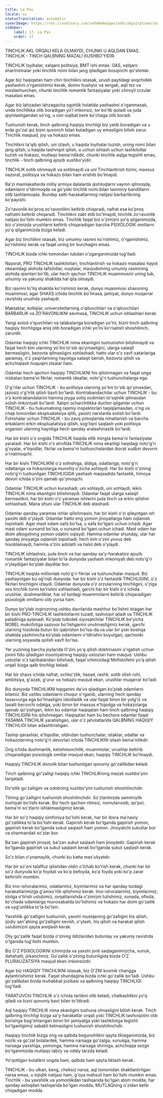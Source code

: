 ```yaml
---
title: La Pas
locale: uz
statusTranslation: automatic
coverImage: https://res.cloudinary.com/xmfm6mhw3gwctndtcubgx2rptnae/image/upload/v1740337243/small_cover_educacion_fundamental_a051170f1c.webp
sidebar:
    label: 17. La Pas
    order: 17
---
```

TINCHLIK AKL ORQALI KELA OLMAYDI, CHUNKI U AQLDAN EMAS. TINCHLIK - TINCH QALBNING MAZALI XUSHBO'YIDIR.

TINCHLIK loyihalar, xalqaro politsiya, BMT ishi emas. OAS, xalqaro shartnomalar yoki tinchlik nomi bilan jang qiladigan bosqinchi qo'shinlar.

Agar biz haqiqatan ham chin tinchlikni istasak, urush paytidagi soqchidek yashashni o'rganishimiz kerak, doimo hushyor va sergak, aqli tez va moslashuvchan, chunki tinchlik romantik fantaziyalar yoki chiroyli orzular masalasi emas.

Agar biz lahzadan lahzagacha ogohlik holatida yashashni o'rganmasak, unda tinchlikka olib boradigan yo'l imkonsiz, tor bo'lib qoladi va juda qiyinlashgandan so'ng, u oxir-oqibat berk ko'chaga olib boradi.

Tushunish kerak, tinch qalbning haqiqiy tinchligi biz yetib boradigan va u erda go'zal qiz bizni quvonch bilan kutadigan uy emasligini bilish zarur. Tinchlik maqsad, joy va hokazo emas.

Tinchlikni ta'qib qilish, uni izlash, u haqida loyihalar tuzish, uning nomi bilan jang qilish, u haqida tashviqot qilish, u uchun ishlash uchun tashkilotlar tuzish va hokazo, mutlaqo bema'nilikdir, chunki tinchlik aqlga tegishli emas, tinchlik - tinch qalbning ajoyib xushbo'yidir.

TINCHLIK sotib olinmaydi va sotilmaydi va uni Tinchlantirish tizimi, maxsus nazorat, politsiya va hokazo bilan ham erishib bo'lmaydi.

Ba'zi mamlakatlarda milliy armiya dalalarda qishloqlarni vayron qilmoqda, odamlarni o'ldirmoqda va go'yoki tinchlik nomi bilan taxminiy banditlarni otib tashlamoqda. Bunday xatti-harakatlarning natijasi barbarlikning ko'payishi.

Zo'ravonlik ko'proq zo'ravonlikni keltirib chiqaradi, nafrat esa ko'proq nafratni keltirib chiqaradi. Tinchlikni zabt etib bo'lmaydi, tinchlik zo'ravonlik natijasi bo'lishi mumkin emas. Tinchlik faqat biz o'zimizni yo'q qilganimizda, biz o'zimizda urushlarni keltirib chiqaradigan barcha PSIXOLOGIK omillarni yo'q qilganimizda bizga keladi.

Agar biz tinchlikni istasak, biz umumiy rasmni ko'rishimiz, o'rganishimiz, ko'rishimiz kerak va faqat uning bir burchagini emas.

TINCHLIK bizda ichki tomondan tubdan o'zgarganimizda tug'iladi.

Nazorat, PRO TINCHLIK tashkilotlari, tinchlantirish va hokazo masalasi hayot okeanidagi alohida tafsilotlar, nuqtalar, mavjudotning umumiy rasmining alohida qismlari bo'lib, ular hech qachon TINCHLIK muammosini uning tub, umumiy va yakuniy shaklida hal qila olmaydi.

Biz rasmni to'liq shaklda ko'rishimiz kerak, dunyo muammosi shaxsning muammosi; agar SHAXS ichida tinchlik bo'lmasa, jamiyat, dunyo muqarrar ravishda urushda yashaydi.

Maktablar, kollejlar, universitetlarning o'qituvchilari va o'qituvchilari BARBARLIK va ZO'RAVONLIKNI sevmasa, TINCHLIK uchun ishlashlari kerak.

Yangi avlod o'quvchilari va talabalariga boradigan yo'lni, bizni tinch qalbning haqiqiy tinchligiga aniq olib boradigan ichki yo'lni ko'rsatish shoshilinch, zarurdir.

Odamlar haqiqiy ichki TINCHLIK nima ekanligini tushunishni bilishmaydi va faqat hech kim ularning yo'lini to'sib qo'ymasligini, ularga xalaqit bermasligini, bezovta qilmasligini xohlashadi, hatto ular o'z xavf-xatarlariga qaramay, o'z yaqinlarining hayotiga xalaqit berish, bezovta qilish va achchiqlash huquqini olsalar ham.

Odamlar hech qachon haqiqiy TINCHLIKNI his qilishmagan va faqat unga nisbatan bema'ni fikrlar, romantik ideallar, noto'g'ri tushunchalarga ega.

O'g'rilar uchun TINCHLIK - bu politsiya ularning yo'lini to'sib qo'ymasdan, jazosiz o'g'irlik qilish baxti bo'lardi. Kontrabandachilar uchun TINCHLIK - bu o'z kontrabandalarini hamma joyga soliq xodimlari to'sqinlik qilmasdan solish imkoniyati bo'lardi. Xalqni ocharchilikka duchor qilganlar uchun TINCHLIK - bu hukumatning rasmiy inspektorlari taqiqlamasdan, o'ng va chap tomondan ekspluatatsiya qilib, yaxshi narxlarda sotish bo'lardi. Fohishalar uchun TINCHLIK - bu zavq yotoqlarida rohatlanish va barcha erkaklarni erkin ekspluatatsiya qilish, sog'liqni saqlash yoki politsiya organlari ularning hayotiga hech qanday aralashmaslik bo'lardi.

Har bir kishi o'z ongida TINCHLIK haqida ellik mingta bema'ni fantaziyalar yaratadi. Har bir kishi o'z atrofida TINCHLIK nima ekanligi haqidagi noto'g'ri g'oyalar, e'tiqodlar, fikrlar va bema'ni tushunchalardan iborat xudbin devorni o'rnatmoqchi.

Har bir kishi TINCHLIKNI o'z xohishiga, didiga, odatlariga, noto'g'ri odatlariga va hokazolarga muvofiq o'zicha xohlaydi. Har bir kishi o'zining noto'g'ri tushunilgan TINCHLIGIDA yashash maqsadida fantastik, himoya devori ichida o'zini qamab qo'ymoqchi.

Odamlar TINCHLIK uchun kurashadi, uni xohlaydi, uni xohlaydi, lekin TINCHLIK nima ekanligini bilishmaydi. Odamlar faqat ularga xalaqit bermaslikni, har bir kishi o'z yaramas ishlarini juda tinch va erkin qilishni xohlashadi. Mana shuni ular TINCHLIK deb atashadi.

Odamlar qanday yaramas ishlar qilishmasin, har bir kishi o'zi qilayotgan ish yaxshi deb o'ylaydi. Odamlar hatto eng yomon jinoyatlarga ham oqlanish topishadi. Agar mast odam xafa bo'lsa, u xafa bo'lgani uchun ichadi. Agar mast odam xursand bo'lsa, u xursand bo'lgani uchun ichadi. Mast odam har doim alkogolning yomon odatini oqlaydi. Hamma odamlar shunday, ular har qanday jinoyatga oqlanish topishadi, hech kim o'zini yovuz deb hisoblamaydi, hamma o'zini adolatli va halol deb o'ylaydi.

TINCHLIK ishlashsiz, juda tinch va har qanday sa'y-harakatsiz ajoyib romantik fantaziyalar bilan to'la dunyoda yashash imkoniyati deb noto'g'ri o'ylaydigan ko'plab daydilar bor.

TINCHLIK haqida millionlab noto'g'ri fikrlar va tushunchalar mavjud. Biz yashayotgan bu og'riqli dunyoda: har bir kishi o'z fantastik TINCHLIGINI, o'z fikrlari tinchligini izlaydi. Odamlar dunyoda o'z orzularining tinchligini, o'ziga xos tinchlik turini ko'rishni xohlashadi, garchi har bir kishi o'z ichida urushlar, dushmanliklar, har xil turdagi muammolarni keltirib chiqaradigan psixologik omillarni olib yursa ham.

Dunyo bo'ylab inqirozning ushbu davrlarida mashhur bo'lishni istagan har bir kishi PRO-TINCHLIK tashkilotlarini tuzadi, tashviqot qiladi va TINCHLIK paladiniga aylanadi. Ko'plab tulkidek siyosatchilar TINCHLIK bo'yicha NOBEL mukofotiga sazovor bo'lishganini unutmasligimiz kerak, garchi ularning hisobida butun bir qabriston bo'lsa-da va ular bir yoki boshqa shaklda yashirincha ko'plab odamlarni o'ldirishni buyurgan, qachonki ularning soyasida qolish xavfi bo'lsa.

Yer yuzining barcha joylarida O'zini yo'q qilish doktrinasini o'rgatish uchun jonini fido qiladigan insoniyatning haqiqiy ustozlari ham mavjud. Ushbu ustozlar o'z tajribalaridan bilishadi, faqat ichimizdagi Mefistofelni yo'q qilish orqali bizga qalb tinchligi keladi.

Har bir shaxs ichida nafrat, ochko'zlik, hasad, rashk, sotib olish ruhi, ambitsiya, g'azab, g'urur va hokazo mavjud ekan, urushlar muqarrar bo'ladi.

Biz dunyoda TINCHLIKNI topganini da'vo qiladigan ko'plab odamlarni bilamiz. Biz ushbu odamlarni chuqur o'rganib, ularning hech qanday tasavvurga ega bo'lmasligini isbotladik va ular faqat biron bir yolg'iz va tasalli beruvchi odatga, yoki biron bir maxsus e'tiqodga va hokazolarga qamab qo'yishgan, lekin bu odamlar haqiqatan ham tinch qalbning haqiqiy TINCHLIGINI his qilishmagan. Haqiqatan ham bu bechora odamlar faqat YASAMA TINCHLIK yaratishgan, ular o'z jaholatlarida QALBNING HAQIQIY TINCHLIGI bilan adashtirishgan.

Tashqi qarashlar, e'tiqodlar, oldindan tushunchalar, istaklar, odatlar va hokazolarning noto'g'ri devorlari ichida TINCHLIKNI izlash bema'nilikdir.

Ong ichida dushmanlik, kelishmovchilik, muammolar, urushlar keltirib chiqaradigan psixologik omillar mavjud ekan, haqiqiy TINCHLIK bo'lmaydi.

Haqiqiy TINCHLIK donolik bilan tushunilgan qonuniy go'zallikdan keladi.

Tinch qalbning go'zalligi haqiqiy ichki TINCHLIKning mazali xushbo'yini tarqatadi.

Do'stlik go'zalligini va odobning xushbo'yini tushunish shoshilinchdir.

Tilning go'zalligini tushunish shoshilinchdir. So'zlarimizda samimiylik mohiyati bo'lishi kerak. Biz hech qachon ritmsiz, nomutanosib, qo'pol, bema'ni so'zlarni ishlatmasligimiz kerak.

Har bir so'z haqiqiy simfoniya bo'lishi kerak, har bir ibora ma'naviy go'zallikka to'la bo'lishi kerak. Gapirish kerak bo'lganda gapirish yomon, gapirish kerak bo'lganda sukut saqlash ham yomon. Jinoyatchi sukutlar bor va sharmandali so'zlar bor.

Ba'zan gapirish jinoyat, ba'zan sukut saqlash ham jinoyatdir. Gapirish kerak bo'lganda gapirish va sukut saqlash kerak bo'lganda sukut saqlash kerak.

So'z bilan o'ynamaylik, chunki bu katta mas'uliyatdir.

Har bir so'zni talaffuz qilishdan oldin o'lchab ko'rish kerak, chunki har bir so'z dunyoda ko'p foydali va ko'p befoyda, ko'p foyda yoki ko'p zarar keltirishi mumkin.

Biz imo-ishoralarimiz, odatlarimiz, kiyimlarimiz va har qanday turdagi harakatlarimizga g'amxo'rlik qilishimiz kerak. Imo-ishoralarimiz, kiyimlarimiz, stolga o'tirish uslubimiz, ovqatlanishda o'zimizni tutishimiz, xonada, ofisda, ko'chada odamlarga munosabatda bo'lishimiz va hokazo har doim go'zallik va uyg'unlikka to'la bo'lsin.

Yaxshilik go'zalligini tushunish, yaxshi musiqaning go'zalligini his qilish, ijodiy san'atning go'zalligini sevish, o'ylash, his qilish va harakat qilish uslubimizni qayta aniqlash kerak.

Oliy go'zallik faqat bizda o'zining ildizlaridan butunlay va yakuniy ravishda o'lganida tug'ilishi mumkin.

Biz O'Z PSIXOLOGIKNI ichimizda va yaxshi jonli saqlaganimizcha, xunuk, dahshatli, jirkanchmiz. Go'zallik o'zining butunligida bizda O'Z PLURALIZATSIYA mavjud ekan imkonsizdir.

Agar biz HAQIQIY TINCHLIKNI istasak, biz O'ZNI kosmik changga aylantirishimiz kerak. Faqat shundagina bizda ichki go'zallik bo'ladi. Ushbu go'zallikdan bizda muhabbat jozibasi va qalbning haqiqiy TINCHLIGI tug'iladi.

YARATUVChI TINCHLIK o'z ichida tartibni olib keladi, chalkashlikni yo'q qiladi va bizni qonuniy baxt bilan to'ldiradi.

Aql haqiqiy TINCHLIK nima ekanligini tushuna olmasligini bilish kerak. Tinch qalbning tinchligi bizga sa'y-harakatlar orqali yoki TINCHLIK tashviqotini olib borishga bag'ishlangan biron bir jamiyatga yoki tashkilotga tegishli bo'lganligimiz sababli kelmasligini tushunish shoshilinchdir.

Haqiqiy tinchlik bizga ong va qalbda begunohlikni qayta tiklaganimizda, biz nozik va go'zal bolalardek, hamma narsaga go'zalga, xunukga, hamma narsaga yaxshiga, yomonga, hamma narsaga shiringa, achchiqqa sezgir bo'lganimizda mutlaqo tabiiy va oddiy tarzda keladi.

Yo'qotilgan bolalikni ongda ham, qalbda ham qayta tiklash kerak.

TINCHLIK - bu ulkan, keng, cheksiz narsa, aql tomonidan shakllantirilgan narsa emas, u injiqlik natijasi ham, g'oya mahsuli ham bo'lishi mumkin emas. Tinchlik - bu yaxshilik va yomonlikdan tashqarida bo'lgan atom modda, har qanday axloqdan tashqarida bo'lgan modda, MUTLAQning o'zidan kelib chiqadigan modda.

